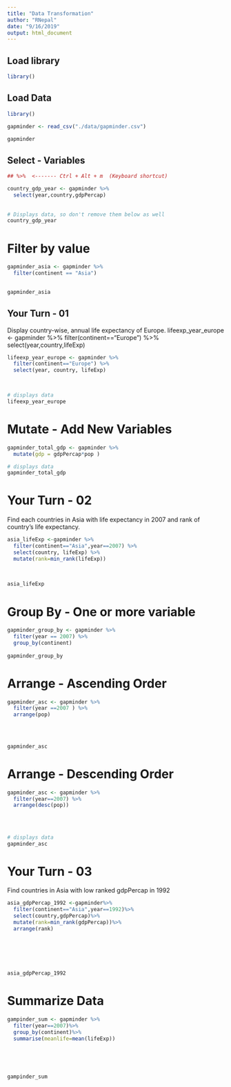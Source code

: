 ---
title: "Data Transformation"
author: "RNepal"
date: "9/16/2019"
output: html_document
---


<!-- This file is provided in Data Analysis with R bootcamp by R Nepal (www.rugnepal.org) -->

## Load library

```{r setup, include = FALSE}
library()
```

## Load Data

```{r}
library()

gapminder <- read_csv("./data/gapminder.csv")

gapminder

```

## Select - Variables

```{r}
## %>%  <------- Ctrl + Alt + m  (Keyboard shortcut)

country_gdp_year <- gapminder %>%
  select(year,country,gdpPercap)
  
  
# Displays data, so don't remove them below as well
country_gdp_year
```

# Filter by value

```{r}
gapminder_asia <- gapminder %>%
  filter(continent == "Asia") 
  

gapminder_asia
```


## Your Turn - 01

Display country-wise, annual life expectancy of Europe.
lifeexp_year_europe <- gapminder %>%
filter(continent=="Europe") %>%
select(year,country,lifeExp)

```{r}
lifeexp_year_europe <- gapminder %>% 
  filter(continent=="Europe") %>% 
  select(year, country, lifeExp)
  


# displays data
lifeexp_year_europe
```


# Mutate - Add New Variables

```{r}
gapminder_total_gdp <- gapminder %>%
  mutate(gdp = gdpPercap*pop )

# displays data 
gapminder_total_gdp
```

# Your Turn - 02

Find each countries in Asia with life expectancy in 2007 and rank of country's life expectancy.

```{r}
asia_lifeExp <-gapminder %>%
  filter(continent=="Asia",year==2007) %>%
  select(country, lifeExp) %>%
  mutate(rank=min_rank(lifeExp))
   
  

asia_lifeExp  
```

# Group By - One or more variable

```{r}
gapminder_group_by <- gapminder %>%
  filter(year == 2007) %>%
  group_by(continent)
  
gapminder_group_by
```

# Arrange - Ascending Order

```{r}
gapminder_asc <- gapminder %>%
  filter(year ==2007 ) %>%
  arrange(pop)
  
  
  

gapminder_asc 
```

# Arrange - Descending Order

```{r}
gapminder_asc <- gapminder %>%
  filter(year==2007) %>%
  arrange(desc(pop))
  
  
  
  
# displays data
gapminder_asc 
```


# Your Turn - 03

Find countries in Asia with low ranked gdpPercap in 1992

```{r}
asia_gdpPercap_1992 <-gapminder%>%
  filter(continent=="Asia",year==1992)%>%
  select(country,gdpPercap)%>%
  mutate(rank=min_rank(gdpPercap))%>%
  arrange(rank)
  
  
  

  
  
asia_gdpPercap_1992 
```

# Summarize Data

```{r}
gampinder_sum <- gapminder %>%
  filter(year==2007)%>%
  group_by(continent)%>%
  summarise(meanlife=mean(lifeExp))
  
  
  

  
gampinder_sum
```


